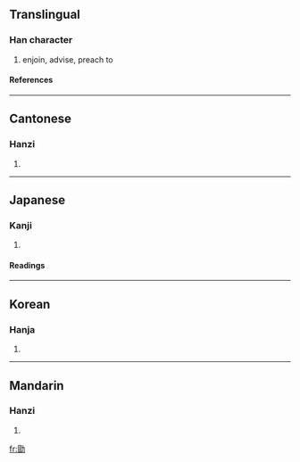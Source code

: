 ==Translingual==
===Han character===
{{Han char|rad=力|as=09|sn=11|four=6462<sub>7</sub>|canj=日山大尸 (AUKS)}}
# enjoin, advise, preach to
====References====
{{Han ref|kx=0148.170|dkj=02391|dj=0334.010|hdz=10375.040|uh=52D6|ud=21206|bh=D46D|bd=54381}}
----

==Cantonese==
===Hanzi===
{{yue-hanzi|jyut=|y=yuk1}}
# {{defn|Cantonese}}
----
==Japanese==
===Kanji===
{{ja-kanji|grade=|rs=力09}}
# {{defn|Japanese}} 
====Readings====
{{ja-readings|on=[[きゃく]] (kyaku), [[こく]] (koku), [[ぼう]] (bō)|kun=[[つとめる]] (tsutomeru)}}
----
==Korean==
===Hanja===
{{ko-hanja|hangeul=욱|rv=uk|mr=uk}}
# {{defn|Korean}}
----
==Mandarin==
===Hanzi===
{{cmn-hanzi|pin=xù (xu4)|wg=hsü<sup>4</sup>}}
# {{defn|Mandarin}}

[[fr:勖]]
